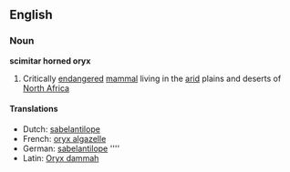 ==English==
===Noun===
'''scimitar horned oryx'''
# Critically [[endangered]] [[mammal]] living in the [[arid]] plains and deserts of [[North Africa]]

====Translations====
{{top}}
* Dutch: [[sabelantilope]] {{m}}
* French: [[oryx algazelle]] {{m}}
* German: [[sabelantilope]] ''''
* Latin: [[Oryx dammah]]
{{bottom}}
